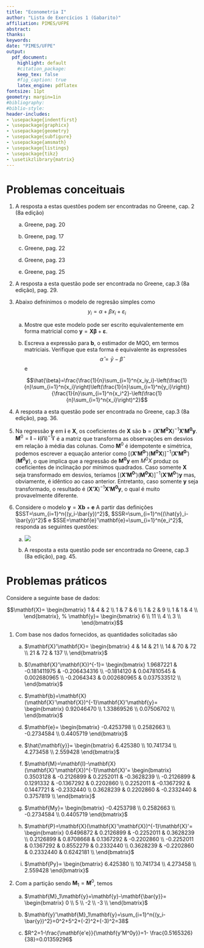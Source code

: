 ```yaml
---
title: "Econometria I"
author: "Lista de Exercícios 1 (Gabarito)"
affiliation: PIMES/UFPE
abstract:
thanks:
keywords:
date: "PIMES/UFPE"
output:
  pdf_document:
    highlight: default
    #citation_package:
    keep_tex: false
    #fig_caption: true
    latex_engine: pdflatex
fontsize: 11pt
geometry: margin=1in
#bibliography:
#biblio-style:
header-includes:
- \usepackage{indentfirst}
- \usepackage{graphicx}
- \usepackage{geometry}
- \usepackage{subfigure}
- \usepackage{amsmath}
- \usepackage{listings}
- \usepackage{tikz}
- \usetikzlibrary{matrix}
---
```


\vspace{0.25in}



# Problemas conceituais


1. A resposta a estas questões podem ser encontradas no Greene, cap. 2 (8a edição)


    a. Greene, pag. 20


    b. Greene, pag. 17


    c. Greene, pag. 22


    d. Greene, pag. 23


    e. Greene, pag. 25


2. A resposta a esta questão pode ser encontrada no Greene, cap.3 (8a edição), pag. 29.

3. Abaixo defninimos o modelo de regresão simples como $$y_i=\alpha + \beta x_i + \varepsilon_i$$


    a. Mostre que este modelo pode ser escrito equivalentemente em forma matricial como             $\mathbf{y}=\mathbf{X}\mathbf{\beta}+\mathbf{\varepsilon}$.
    
    b. Escreva a expressão para $\mathbf{b}$, o estimador de MQO, em termos matriciais. Verifique que esta forma é equivalente às expressões $$\hat{\alpha}=\bar{y}-\hat{\beta}$$ e 
    
    $$\hat{\beta}=\frac{\frac{1}{n}\sum_{i=1}^n{x_iy_i}-\left(\frac{1}{n}\sum_{i=1}^n{x_i}\right)\left(\frac{1}{n}\sum_{i=1}^n{y_i}\right)}{\frac{1}{n}\sum_{i=1}^n{x_i^2}-\left(\frac{1}{n}\sum_{i=1}^n{x_i}\right)^2}$$



4. A resposta a esta questão pode ser encontrada no Greene, cap.3 (8a edição), pag. 36.



5. Na regressão $\mathbf{y}$ em $\mathbf{i}$ e $\mathbf{X}$, os coeficientes de $\mathbf{X}$ são $\mathbf{b} = (\mathbf{X'M^0X})^{-1}\mathbf{X'M^0y}$. $\mathbf{M}^0 = \mathbf{I} - \mathbf{i}(\mathbf{i'i})^{-1}\mathbf{i}'$ é a matriz que transforma as observações em desvios em relação à média das colunas. Como $\mathbf{M}^0$ é idempotente e simétrica, podemos escrever a equação anterior como $[(\mathbf{X'M^0}')(\mathbf{M^0X})]^{-1}(\mathbf{X'M^0}')(\mathbf{M^0y})$, o que implica que a regressão de $\mathbf{M^0y}$ em $M^0X$ produz os coeficientes de inclinação por mínimos quadrados. Caso somente $\mathbf{X}$ seja transformado em desvios, teríamos $[(\mathbf{X'M^0}')(\mathbf{M^0X})]^{-1}(\mathbf{X'M^0}')\mathbf{y}$ mas, obviamente, é idêntico ao caso anterior. Entretanto, caso somente $\mathbf{y}$ seja transformado, o resultado é $(\mathbf{X'X})^{-1}\mathbf{X'M^0y}$, o qual é muito provavelmente diferente.


6. Considere o modelo $\mathbf{y}=\mathbf{X}\mathbf{b}+\mathbf{e}$ A partir das definições $SST=\sum_{i=1}^n{(y_i-\bar{y})^2}$, $SSR=\sum_{i=1}^n{(\hat{y}_i-\bar{y})^2}$ e $SSE=\mathbf{e}'\mathbf{e}=\sum_{i=1}^n{e_i^2}$, responda as seguintes questões:

    a. 
    ![](/Users/henriquefonseca/Desktop/temp/Rmarkdown-practice/henriqueveras.github.io/files/Econometrics/Lecture Notes/2/theorem_3.6.png)
    
    b. A resposta a esta questão pode ser encontrada no Greene, cap.3 (8a edição), pag. 45.
    

# Problemas práticos


Considere a seguinte base de dados:

$$\mathbf{X}=
\begin{bmatrix} 
  1 &   4 &  2 \\
  1 &   7 &  6 \\
  1 &   2 &  9  \\
  1 &   1 &  4  \\
  \end{bmatrix}, 
% 
\mathbf{y}=
\begin{bmatrix} 
	6  \\
	11 \\
	4  \\
	3 \\
\end{bmatrix}$$
	
1. Com base nos dados fornecidos, as quantidades solicitadas são

    a. $\mathbf{X}'\mathbf{X}=
    \begin{bmatrix} 
    4 &   14 &  21 \\
    14 &   70 &  72 \\
    21 &   72 &  137  \\
    \end{bmatrix}$
    
    b. $(\mathbf{X}'\mathbf{X})^{-1}=
    \begin{bmatrix} 
    1.9687221 &   -0.181411975 &  -0.206434316 \\
    -0.1814120 &   0.047810545 &  0.002680965 \\
    -0.2064343 &   0.002680965 &  0.037533512  \\
    \end{bmatrix}$
    
    c. $\mathbf{b}=\mathbf{X}(\mathbf{X}'\mathbf{X})^{-1}\mathbf{X}'\mathbf{y}=
    \begin{bmatrix} 
    0.92046470  \\
    1.33869526 \\
    0.07506702 \\
    \end{bmatrix}$
    
    d. $\mathbf{e}=
    \begin{bmatrix} 
    -0.4253798  \\
    0.2582663 \\
    -0.2734584 \\
    0.4405719
    \end{bmatrix}$
    
    e. $\hat{\mathbf{y}}=
    \begin{bmatrix} 
    6.425380  \\
    10.741734 \\
    4.273458 \\
    2.559428
    \end{bmatrix}$
    
    f. $\mathbf{M}=\mathbf{I}-\mathbf{X}(\mathbf{X}'\mathbf{X})^{-1}\mathbf{X}'=
    \begin{bmatrix} 
    0.3503128 &   -0.2126899 &  0.2252011 & -0.3628239 \\
    -0.2126899 &   0.1291332 &  -0.1367292 & 0.2202860 \\
    0.2252011 &   -0.1367292 &  0.1447721 & -0.2332440  \\
    0.3628239 &  0.2202860 & -0.2332440 &  0.3757819 \\
    \end{bmatrix}$
    
    g. $\mathbf{My}=
    \begin{bmatrix} 
    -0.4253798  \\
    0.2582663 \\
    -0.2734584 \\
    0.4405719
    \end{bmatrix}$
    
    h. $\mathbf{P}=\mathbf{X}(\mathbf{X}'\mathbf{X})^{-1}\mathbf{X}'=
    \begin{bmatrix} 
    0.6496872 & 0.2126899 & -0.2252011 & 0.3628239 \\
    0.2126899 & 0.8708668 &  0.1367292 & -0.2202860 \\
    -0.2252011 &  0.1367292 &  0.8552279 &  0.2332440 \\
    0.3628239 & -0.2202860 & 0.2332440 & 0.6242181 \\
    \end{bmatrix}$

    i. $\mathbf{Py}=
    \begin{bmatrix} 
    6.425380  \\
    10.741734 \\
    4.273458 \\
    2.559428
    \end{bmatrix}$


2. Com a partiçāo sendo $\mathbf{M}_1=\mathbf{M}^0$, temos
	
    a. $\mathbf{M}_1\mathbf{y}=\mathbf{y}-\mathbf{\bar{y}}=
    \begin{bmatrix} 
    0 \\
    5 \\
    -2 \\
    -3 \\
    \end{bmatrix}$
    
    b. $\mathbf{y}'\mathbf{M}_1\mathbf{y}=\sum_{i=1}^n{(y_i-\bar{y})^2}=0^2+5^2+(-2)^2+(-3)^2=38$
    
    c. $R^2=1-\frac{\mathbf{e'e}}{\mathbf{y'M^0y}}=1- \frac{0.5165326}{38}=0.01359296$
  



